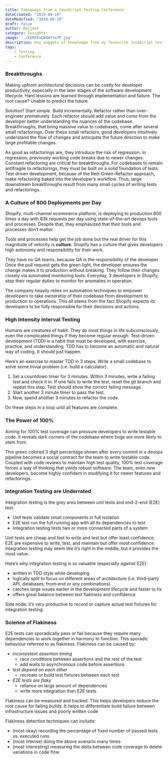 ```yaml
---
title: Takeaways from a JavaScript Testing Conference 
dateCreated: "2019-09-19"
dateModified: "2019-09-29"
draft: false
author: Rajjeet
category: Insights
image: './EER5PxCW4AYte7P.jpg'
description: Key nuggets of knowledge from my favourite JavaScript testing conference, AssertJS 2019.    
tags:
    - Testing
    - Conference
--- 
```

### Breakthroughs
Making upfront architectural decisions can be costly for developer productivity, especially in the later stages of the software development lifecycle. Hard lessons are learned through implementation and failure. The root cause? Unable to predict the future. 

Solution? Start simple. Build incrementally. Refactor rather than over-engineer prematurely. Each refactor should add value and come from the developer better understanding the nuances of the codebase. Breakthroughs, that bring massive value to codebases, come after several small refactorings. Over these small refactors, good developers intuitively understand the flow of changes and anticipate the future direction to make large profitable changes.

As good as refactorings are, they introduce the risk of regression. In regression, previously working code breaks due to newer changes. Constant refactoring are critical for breakthroughs. For codebases to remain antifragile to refactorings, they must be built on a solid foundation of tests. Test driven development, because of the Red-Green-Refactor approach, make refactoring baked into the developer’s workflow. Thus, large downstream breakthroughs result from many small cycles of writing tests and refactorings.
 
### A Culture of 800 Deployments per Day
Shopify, multi-channel ecommerce platform, is deploying to production 800 times a day with 83k requests per day using state-of-the-art devops tools and processes. Despite that, they emphasized that their tools and processes don’t matter. 

Tools and processes help get the job done but the real driver for this magnitude of velocity is **culture**. Shopify has a culture that gives developers high autonomy and responsibility for their work. 

They have no QA teams, because QA is the responsibility of the developer. Once the pull request gets the green light, the developer ensures the change makes it to production without breaking. They follow their changes closely via automated monitoring tools. Everyday, 3 developers in Shopify, stop their regular duties to monitor for anomalies in operation.

The company heavily relies on automation techniques to empower developers to take ownership of their codebase from development to production to operations.  This all stems from the fact Shopify expects its developers to be fully responsible for their decisions and actions. 

### High Intensity Interval Testing
Humans are creatures of habit. They do most things in life subconsciously, even the complicated things if they become regular enough. Test-driven development (TDD) is a habit that must be developed, with exercise, practice, and understanding. 
TDD has to become an automatic and natural way of coding. It should just happen. 

Here’s an exercise to master TDD in 3 steps. Write a small codebase to solve some trivial problem (i.e. build a calculator).
 
1. Set a countdown timer for 3 minutes. Within 3 minutes, write a failing test and check it in. If one fails to write the test, reset the git branch and repeat this step. Test should show the correct failing message. 
2. Start another 3 minute timer to pass the test.
3. Now, spend another 3 minutes to refactor the code. 

Do these steps in a loop until all features are complete. 

### The Power of  100%
Aiming for 100% test coverage can pressure developers to write testable code. It reveals dark corners of the codebase where bugs are more likely to stem from.

This green colored 3 digit percentage shown after every commit in a devops pipeline becomes a social contract for the team to write testable code. Coupled with code reviews to maintain high test quality, 100% test coverage forces a way of thinking that yields robust software. The team, even new developers, become highly confident in modifying it for newer features and refactorings.

### Integration Testing are Underrated
Integration testing is the grey area between unit tests and end-2-end (E2E) test. 
* Unit tests validate small components in full isolation
* E2E test run the full running app with all its dependencies to test
* Integration testing tests two or more connected parts of a system 

Unit tests are cheap and fast to write and test but offer least confidence.
E2E are expensive to write, test, and maintain but offer most confidence. Integration testing may seem like it’s right in the middle, but it provides the most value. 

Here’s why integration testing is so valuable (especially against E2E): 
* written in TDD style while developing
* logically split to focus on different areas of architecture (i.e. third-party API, databases, front-end or any combinations)
* catches large issues earlier in the development lifecycle and faster to fix
* offers great balance between test flakiness and confidence

Side node: it’s very productive to record or capture actual test fixtures for integration testing. 

### Science of Flakiness
E2E tests can sporadically pass or fail because they require many dependencies to work together in harmony to function. This sporadic behaviour referred to as flakiness. Flakiness can be caused by: 
* _inconsistent assertion timing_ 
    * race conditions between assertions and the rest of the test
    * add waits to asynchronous code before assertions
* _test depend on each other_
    * recreate or build test fixtures between each test
* _E2E tests are flaky_ 
    * reliance on large amount of dependencies 
    * write more integration than E2E tests.

Flakiness can be measured and tracked. This helps developers reduce the root cause for failing builds. It helps to differentiate build failure between infrastructure issues and poorly written code

Flakiness detection techniques can include:
* (most okay) recording the percentage of fixed number of passed tests vs. executed runs
* (most intense) doing the above scenario many times
* (most interesting) measuring the delta between code coverage to delete variations in code flow
